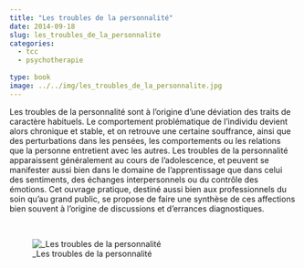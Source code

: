 ```yaml
---
title: "Les troubles de la personnalité"
date: 2014-09-18
slug: les_troubles_de_la_personnalite
categories:
  - tcc
  - psychotherapie
  
type: book
image: ../../img/les_troubles_de_la_personnalite.jpg
---
```


Les troubles de la personnalité sont à l'origine d'une déviation des traits de caractère habituels.
Le comportement problématique de l'individu devient alors chronique et stable, et on retrouve une certaine souffrance, ainsi que des perturbations dans les pensées, les comportements ou les relations que la personne entretient avec les autres.
Les troubles de la personnalité apparaissent généralement au cours de l'adolescence, et peuvent se manifester aussi bien dans le domaine de l'apprentissage que dans celui des sentiments, des échanges interpersonnels ou du contrôle des émotions.
Cet ouvrage pratique, destiné aussi bien aux professionnels du soin qu'au grand public, se propose de faire une synthèse de ces affections bien souvent à l'origine de discussions et d'errances diagnostiques.

<br>

![_Les troubles de la personnalité](../../img/les_troubles_de_la_personnalite.jpg)
